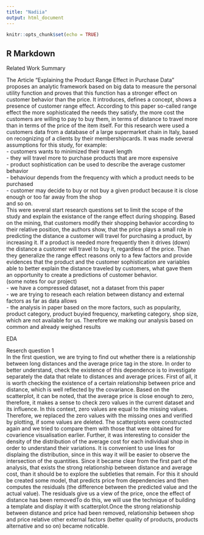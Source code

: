 ```yaml
---
title: "Nadiia"
output: html_document
---
```


```r
knitr::opts_chunk$set(echo = TRUE)
```

## R Markdown

Related Work Summary

The Article "Explaining the Product Range Effect in Purchase Data" proposes an analytic framework based on big data to measure the personal utility function and proves that this function has a stronger
effect on customer behavior than the price. It introduces, defines a concept, shows a presence of
customer range effect. According to this paper so-called range effect the more sophisticated the
needs they satisfy, the more cost the customers are willing to pay to buy them, in terms of distance to travel more than in terms of the price of the item itself. For this research were used a customers data from a database of a large supermarket chain in Italy, based on recognizing of a clients by their membershipcards. It was made several assumptions for this study, for example:<br />
  - customers wants to minimized their travel length <br />
  - they will travel more to purchase products that are more expensive <br />
  - product sophistication can be used to describe the average customer behavior <br />
  - behaviour depends from the frequency with which a product needs to be purchased <br />
  - customer may decide to buy or not buy a given product because it is close enough or too far away from the shop <br />
  and so on. <br />
  This were several start research questions set to limit the scope of the study and explain the existance of the range effect during shopping. Based on the mining, that customers modify their
shopping behavior according to their relative position, the authors show, that the price
plays a small role in predicting the distance a customer will travel for purchasing a product, by increasing it. If a product is needed more frequently then it drives (down) the distance a
customer will travel to buy it, regardless of the price. Than they generalize the range effect reasons only to a few factors and provide evidences that the product and the customer sophistication are variables able to better explain the distance traveled by customers, what gave them an opportunity to create a predictions of customer behavior.
<br />
  (some notes for our project) <br />
  - we have a compressed dataset, not a dataset from this paper <br />
  - we are trying to reseach each relation between distancy and external factors as far as data allows <br />
  - the analysis in paper based on the more factors, such as popularity, product category, product buyied frequency, marketing category, shop size,
which are not available for us. Therefore we making our analysis based on common and already weighed results 

EDA

Reserch question 1
<br />
  In the first question, we are trying to find out whether there is a relationship between long distances and the average price tag in the store. In order to better understand, check the existence of this dependence is to investigate separately the data that relate to distances and average prices.
First of all, it is worth checking the existence of a certain relationship between price and distance, which is well reflected by the covariance.
Based on the scatterplot, it can be noted, that the average price is close enough to zero, therefore, it makes a sense to check zero values in the current dataset and its influence. In this context, zero values are equal to the missing values. Therefore, we replaced the zero values with the missing ones and verified by plotting, if some values are deleted. The scatterplots were constructed again and we tried to compare them with those that were obtained for covarience visualisation earlier.
Further, it was interesting to consider the density of the distribution of the average cost for each individual shop in order to understand their variations. It is convenient to use lines for displaing the distribution, since in this way it will be easier to observe the intersection of the quantities.
Since it became clear from the first part of the analysis, that exists the strong relationship between distance and average cost, than it should be to explore the subtleties that remain. For this it should be created some model, that predicts price from dependencies and then computes the residuals (the difference between the predicted value and the actual value). The residuals give us a view of the price, once the effect of distance has been removedTo do this, we will use the technique of building a template and display it with scatterplot.Once the strong relationship between distance and price had been removed, relationship between shop and price relative other external factors (better quality of products, products alternative and so on) became noticable.